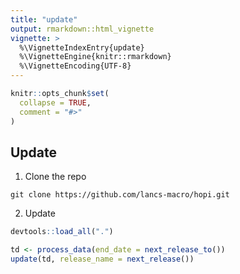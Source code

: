 ```yaml
---
title: "update"
output: rmarkdown::html_vignette
vignette: >
  %\VignetteIndexEntry{update}
  %\VignetteEngine{knitr::rmarkdown}
  %\VignetteEncoding{UTF-8}
---
```


```r
knitr::opts_chunk$set(
  collapse = TRUE,
  comment = "#>"
)
```


## Update

1. Clone the repo

`git clone https://github.com/lancs-macro/hopi.git`

2. Update 

```r
devtools::load_all(".")

td <- process_data(end_date = next_release_to())
update(td, release_name = next_release())
```




<!--
# Preprocess --------------------------------------------------------------

# download_lr_file()
# tidy_lr_file()

# nuts1_weekly <- rsindex(td, freq = "weekly")
# nuts1_daily <- rsindex(td, freq = "daily")

# cleanup()
-->

